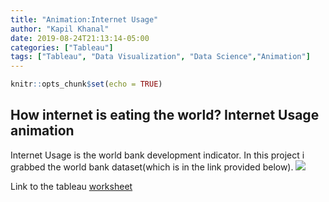 ```yaml
---
title: "Animation:Internet Usage"
author: "Kapil Khanal"
date: 2019-08-24T21:13:14-05:00
categories: ["Tableau"]
tags: ["Tableau", "Data Visualization", "Data Science","Animation"]
---
```


```r
knitr::opts_chunk$set(echo = TRUE)
```

## How internet is eating the world? Internet Usage animation
Internet Usage is the world bank development indicator. In this project i grabbed the world bank dataset(which is in the link provided below). 
![](/post/internetusage_files/internetUsage.gif)

Link to the tableau <a href = "https://public.tableau.com/shared/NXKC4HKX7?:display_count=yes&:origin=viz_share_link">worksheet</a>

